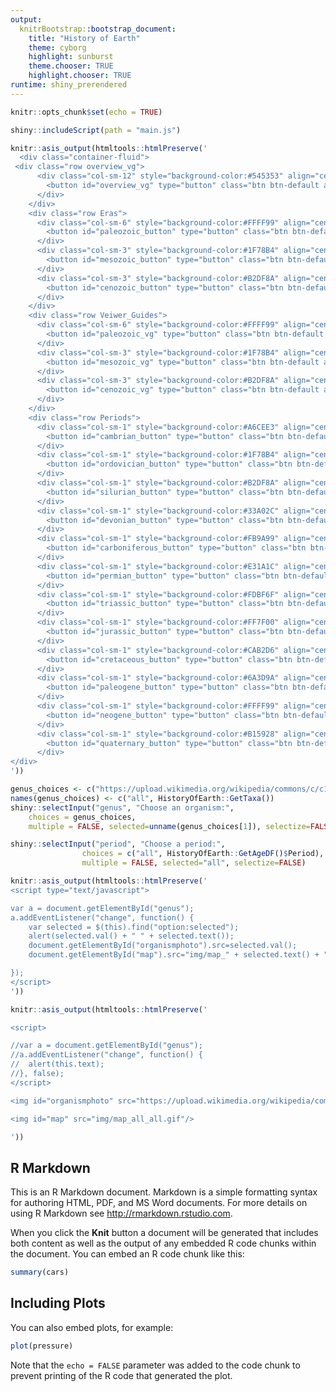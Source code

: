 ```yaml
---
output:
  knitrBootstrap::bootstrap_document:
    title: "History of Earth"
    theme: cyborg
    highlight: sunburst
    theme.chooser: TRUE
    highlight.chooser: TRUE
runtime: shiny_prerendered
---
```


```r
knitr::opts_chunk$set(echo = TRUE)
```

```r
shiny::includeScript(path = "main.js")
```


```r
knitr::asis_output(htmltools::htmlPreserve('
  <div class="container-fluid">
 <div class="row overview_vg">
      <div class="col-sm-12" style="background-color:#545353" align="center">
        <button id="overview_vg" type="button" class="btn btn-default action-button" align="center" onclick="window.open(&#39;https://quizlet.com/365498277/test&#39;, &#39;_blank&#39;)" style="padding: 1px; color: #ffffff; background-color:#545353; border-color:#545353">Questions</button>
      </div>
    </div>
    <div class="row Eras">
      <div class="col-sm-6" style="background-color:#FFFF99" align="center">
        <button id="paleozoic_button" type="button" class="btn btn-default action-button" onclick="window.open(&#39;https://youtu.be/RDQa0okkpf0&#39;, &#39;_blank&#39;)" style="padding: 1px; color: #000000; background-color:#FFFF99; border-color:#FFFF99">Paleozoic Era</button>
      </div>
      <div class="col-sm-3" style="background-color:#1F78B4" align="center">
        <button id="mesozoic_button" type="button" class="btn btn-default action-button" onclick="window.open(&#39;https://youtu.be/ZoHO3fAj_78&#39;, &#39;_blank&#39;)" style="padding: 1px; background-color:#1F78B4; border-color:#1F78B4">Mesozoic Era</button>
      </div>
      <div class="col-sm-3" style="background-color:#B2DF8A" align="center">
        <button id="cenozoic_button" type="button" class="btn btn-default action-button" onclick="window.open(&#39;https://youtu.be/2ofNufZVcMU&#39;, &#39;_blank&#39;)" style="padding: 1px; color: #000000; background-color:#B2DF8A; border-color:#B2DF8A">Cenozoic Era</button>
      </div>
    </div>
    <div class="row Veiwer_Guides">
      <div class="col-sm-6" style="background-color:#FFFF99" align="center">
        <button id="paleozoic_vg" type="button" class="btn btn-default action-button" onclick="window.open(&#39;https://quizlet.com/365224880/test&#39;, &#39;_blank&#39;)" style="padding: 1px; color: #000000; background-color:#FFFF99; border-color:#FFFF99">Questions</button>
      </div>
      <div class="col-sm-3" style="background-color:#1F78B4" align="center">
        <button id="mesozoic_vg" type="button" class="btn btn-default action-button" onclick="window.open(&#39;https://quizlet.com/365535631/test&#39;, &#39;_blank&#39;)" style="padding: 1px; background-color:#1F78B4; border-color:#1F78B4">Questions</button>
      </div>
      <div class="col-sm-3" style="background-color:#B2DF8A" align="center">
        <button id="cenozoic_vg" type="button" class="btn btn-default action-button" onclick="window.open(&#39;https://quizlet.com/365527235/test&#39;, &#39;_blank&#39;)" style="padding: 1px; color: #000000; background-color:#B2DF8A; border-color:#B2DF8A">Questions</button>
      </div>
    </div>
    <div class="row Periods">
      <div class="col-sm-1" style="background-color:#A6CEE3" align="center">
        <button id="cambrian_button" type="button" class="btn btn-default action-button" onclick="window.open(&#39;https://www.nationalgeographic.com/science/prehistoric-world/cambrian/&#39;, &#39;_blank&#39;)" style="padding: 6px 0px; color: #000000; background-color:#A6CEE3; border-color:#A6CEE3">Cambrian</button>
      </div>
      <div class="col-sm-1" style="background-color:#1F78B4" align="center">
        <button id="ordovician_button" type="button" class="btn btn-default action-button" onclick="window.open(&#39;https://youtu.be/yQhlUqLFDxQ&#39;, &#39;_blank&#39;)" style="padding: 6px 0px; background-color:#1F78B4; border-color:#1F78B4">Ordovician</button>
      </div>
      <div class="col-sm-1" style="background-color:#B2DF8A" align="center">
        <button id="silurian_button" type="button" class="btn btn-default action-button" onclick="window.open(&#39;http://www.ucmp.berkeley.edu/silurian/silurian.php&#39;, &#39;_blank&#39;)" style="padding: 6px 0px; color: #000000; background-color:#B2DF8A; border-color:#B2DF8A">Silurian</button>
      </div>
      <div class="col-sm-1" style="background-color:#33A02C" align="center">
        <button id="devonian_button" type="button" class="btn btn-default action-button" onclick="window.open(&#39;https://youtu.be/6Fr8vL9-j2Q&#39;, &#39;_blank&#39;)" style="padding: 6px 0px; background-color:#33A02C; border-color:#33A02C">Devonian</button>
      </div>
      <div class="col-sm-1" style="background-color:#FB9A99" align="center">
        <button id="carboniferous_button" type="button" class="btn btn-default action-button" onclick="window.open(&#39;http://www.ucmp.berkeley.edu/carboniferous/carboniferous.php&#39;, &#39;_blank&#39;)" style="padding: 6px 0px; color: #000000; background-color:#FB9A99; border-color:#FB9A99">Carboniferous</button>
      </div>
      <div class="col-sm-1" style="background-color:#E31A1C" align="center">
        <button id="permian_button" type="button" class="btn btn-default action-button" onclick="window.open(&#39;https://youtu.be/FlEC6tp36nw&#39;, &#39;_blank&#39;)" style="padding: 6px 0px; background-color:#E31A1C; border-color:#E31A1C">Permian</button>
      </div>
      <div class="col-sm-1" style="background-color:#FDBF6F" align="center">
        <button id="triassic_button" type="button" class="btn btn-default action-button" onclick="window.open(&#39;https://youtu.be/moxu_uTemNg&#39;, &#39;_blank&#39;)" style="padding: 6px 0px; color: #000000; background-color:#FDBF6F; border-color:#FDBF6F">Triassic</button>
      </div>
      <div class="col-sm-1" style="background-color:#FF7F00" align="center">
        <button id="jurassic_button" type="button" class="btn btn-default action-button" onclick="window.open(&#39;https://youtu.be/OYUwrA-jZok&#39;, &#39;_blank&#39;)" style="padding: 6px 0px; background-color:#FF7F00; border-color:#FF7F00">Jurassic</button>
      </div>
      <div class="col-sm-1" style="background-color:#CAB2D6" align="center">
        <button id="cretaceous_button" type="button" class="btn btn-default action-button" onclick="window.open(&#39;https://www.nationalgeographic.com/science/prehistoric-world/cretaceous/&#39;, &#39;_blank&#39;)" style="padding: 6px 0px; color: #000000; background-color:#CAB2D6; border-color:#CAB2D6">Cretaceous</button>
      </div>
      <div class="col-sm-1" style="background-color:#6A3D9A" align="center">
        <button id="paleogene_button" type="button" class="btn btn-default action-button" onclick="window.open(&#39;https://www.nationalgeographic.com/science/prehistoric-world/paleogene/&#39;, &#39;_blank&#39;)" style="padding: 6px 1px; background-color:#6A3D9A; border-color:#6A3D9A">Paleogene</button>
      </div>
      <div class="col-sm-1" style="background-color:#FFFF99" align="center">
        <button id="neogene_button" type="button" class="btn btn-default action-button" onclick="window.open(&#39;https://www.nationalgeographic.com/science/prehistoric-world/neogene/&#39;, &#39;_blank&#39;)" style="padding: 6px 0px; color: #000000; background-color:#FFFF99; border-color:#FFFF99">Neogene</button>
      </div>
      <div class="col-sm-1" style="background-color:#B15928" align="center">
        <button id="quaternary_button" type="button" class="btn btn-default action-button" onclick="window.open(&#39;https://www.nationalgeographic.com/science/prehistoric-world/quaternary/&#39;, &#39;_blank&#39;)" style="padding: 6px 0px; background-color:#B15928; border-color:#B15928">Quaternary</button>
      </div>
</div>
'))
```

```r
genus_choices <- c("https://upload.wikimedia.org/wikipedia/commons/c/c1/La_Brea_Tar_Pits.jpg", unname(sapply(HistoryOfEarth::GetTaxa(), HistoryOfEarth::GetWikipediaThumbnail)))
names(genus_choices) <- c("all", HistoryOfEarth::GetTaxa())
shiny::selectInput("genus", "Choose an organism:",
    choices = genus_choices,
    multiple = FALSE, selected=unname(genus_choices[1]), selectize=FALSE)

shiny::selectInput("period", "Choose a period:",
                choices = c("all", HistoryOfEarth::GetAgeDF()$Period),
                multiple = FALSE, selected="all", selectize=FALSE)
```

```r
knitr::asis_output(htmltools::htmlPreserve('
<script type="text/javascript">

var a = document.getElementById("genus");
a.addEventListener("change", function() {
    var selected = $(this).find("option:selected");
    alert(selected.val() + " " + selected.text());
    document.getElementById("organismphoto").src=selected.val();
    document.getElementById("map").src="img/map_" + selected.text() + "_all.gif";

});
</script>
'))
```


```r
knitr::asis_output(htmltools::htmlPreserve('

<script>

//var a = document.getElementById("genus");
//a.addEventListener("change", function() {
//  alert(this.text);
//}, false);
</script>

<img id="organismphoto" src="https://upload.wikimedia.org/wikipedia/commons/c/c1/La_Brea_Tar_Pits.jpg"/>

<img id="map" src="img/map_all_all.gif"/>

'))
```

## R Markdown

This is an R Markdown document. Markdown is a simple formatting syntax for authoring HTML, PDF, and MS Word documents. For more details on using R Markdown see <http://rmarkdown.rstudio.com>.

When you click the **Knit** button a document will be generated that includes both content as well as the output of any embedded R code chunks within the document. You can embed an R code chunk like this:

```r
summary(cars)
```

## Including Plots

You can also embed plots, for example:

```r
plot(pressure)
```

Note that the `echo = FALSE` parameter was added to the code chunk to prevent printing of the R code that generated the plot.
